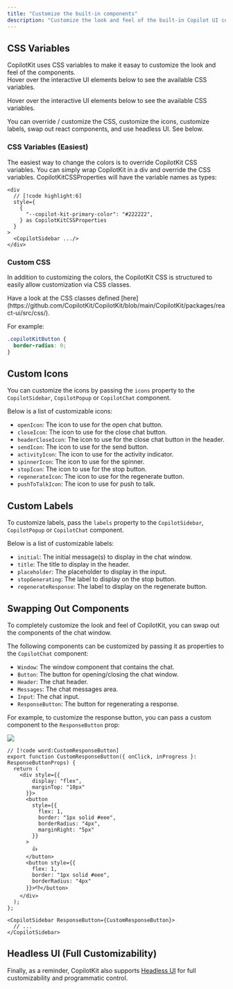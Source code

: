 ```yaml
---
title: "Customize the built-in components"
description: "Customize the look and feel of the built-in Copilot UI components."
---
```


## CSS Variables

<CopilotKitCSS />

CopilotKit uses CSS variables to make it easay to customize the look and feel of the components.<br/>
Hover over the interactive UI elements below to see the available CSS variables.

<Callout type="info">
  Hover over the interactive UI elements below to see the available CSS variables.
</Callout>

<InteractiveCSSInspector />

You can override / customize the CSS, customize the icons, customize labels, swap out react components, and use headless UI. See below.

### CSS Variables (Easiest)

The easiest way to change the colors is to override CopilotKit CSS variables. You can simply wrap CopilotKit in a div and override the CSS variables. CopilotKitCSSProperties will have the variable names as types:

```tsx
<div
  // [!code highlight:6]
  style={
    {
      "--copilot-kit-primary-color": "#222222",
    } as CopilotKitCSSProperties
  }
>
  <CopilotSidebar .../>
</div>
```

### Custom CSS

In addition to customizing the colors, the CopilotKit CSS is structured to easily allow customization via CSS classes.

<Callout>
Have a look at the CSS classes defined [here](https://github.com/CopilotKit/CopilotKit/blob/main/CopilotKit/packages/react-ui/src/css/).
</Callout>

For example:

```css title="globals.css"
.copilotKitButton {
  border-radius: 0;
}
```

## Custom Icons

You can customize the icons by passing the `icons` property to the `CopilotSidebar`, `CopilotPopup` or `CopilotChat` component.

Below is a list of customizable icons:

- `openIcon`: The icon to use for the open chat button.
- `closeIcon`: The icon to use for the close chat button.
- `headerCloseIcon`: The icon to use for the close chat button in the header.
- `sendIcon`: The icon to use for the send button.
- `activityIcon`: The icon to use for the activity indicator.
- `spinnerIcon`: The icon to use for the spinner.
- `stopIcon`: The icon to use for the stop button.
- `regenerateIcon`: The icon to use for the regenerate button.
- `pushToTalkIcon`: The icon to use for push to talk.

## Custom Labels

To customize labels, pass the `labels` property to the `CopilotSidebar`, `CopilotPopup` or `CopilotChat` component.

Below is a list of customizable labels:

- `initial`: The initial message(s) to display in the chat window.
- `title`: The title to display in the header.
- `placeholder`: The placeholder to display in the input.
- `stopGenerating`: The label to display on the stop button.
- `regenerateResponse`: The label to display on the regenerate button.

## Swapping Out Components

To completely customize the look and feel of CopilotKit, you can swap out the components of the chat window.

The following components can be customized by passing it as properties to the `CopilotChat` component:

- `Window`: The window component that contains the chat.
- `Button`: The button for opening/closing the chat window.
- `Header`: The chat header.
- `Messages`: The chat messages area.
- `Input`: The chat input.
- `ResponseButton`: The button for regenerating a response.

For example, to customize the response button, you can pass a custom component to the `ResponseButton` prop:

<Frame>
  <img src="/images/concepts/customize-look-and-feel/custom-response-button.png" />
</Frame>

```tsx
// [!code word:CustomResponseButton]
export function CustomResponseButton({ onClick, inProgress }: ResponseButtonProps) {
  return (
    <div style={{ 
        display: "flex", 
        marginTop: "10px" 
      }}>
      <button
        style={{ 
          flex: 1, 
          border: "1px solid #eee", 
          borderRadius: "4px", 
          marginRight: "5px" 
        }}
      >
        👍
      </button>
      <button style={{ 
        flex: 1, 
        border: "1px solid #eee", 
        borderRadius: "4px" 
      }}>👎</button>
    </div>
  );
};

<CopilotSidebar ResponseButton={CustomResponseButton}>
  // ...
</CopilotSidebar>
```

## Headless UI (Full Customizability)

Finally, as a reminder, CopilotKit also supports [Headless UI](/guides/custom-look-and-feel/headless-ui) for full customizability and programmatic control.
